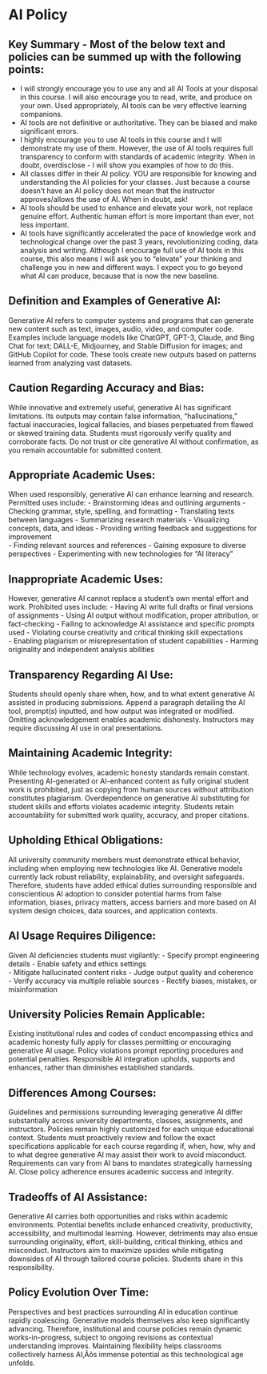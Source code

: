 # AI Policy

::: callout-important
## Key Summary - Most of the below text and policies can be summed up with the following points:

-   I will strongly encourage you to use any and all AI Tools at your disposal in this course. I will also encourage you to read, write, and produce on your own. Used appropriately, AI tools can be very effective learning companions.
-   AI tools are not definitive or authoritative. They can be biased and make significant errors.
-   I highly encourage you to use AI tools in this course and I will demonstrate my use of them. However, the use of AI tools requires full transparency to conform with standards of academic integrity. When in doubt, overdisclose - I will show you examples of how to do this. 
-   All classes differ in their AI policy. YOU are responsible for knowing and understanding the AI policies for your classes. Just because a course doesn't have an AI policy does not mean that the instructor approves/allows the use of AI. When in doubt, ask!
-   AI tools should be used to enhance and elevate your work, not replace genuine effort. Authentic human effort is more important than ever, not less important. 
-   AI tools have significantly accelerated the pace of knowledge work and technological change over the past 3 years, revolutionizing coding, data analysis and writing. Although I encourage full use of AI tools in this course, this also means I will ask you to "elevate" your thinking and challenge you in new and different ways. I expect you to go beyond what AI can produce, because that is now the new baseline.
:::

## Definition and Examples of Generative AI: 

Generative AI refers to computer systems and programs that can generate new content such as text, images, audio, video, and computer code. Examples include language models like ChatGPT, GPT-3, Claude, and Bing Chat for text; DALL-E, Midjourney, and Stable Diffusion for images; and GitHub Copilot for code. These tools create new outputs based on patterns learned from analyzing vast datasets.

## Caution Regarding Accuracy and Bias: 

While innovative and extremely useful, generative AI has significant limitations. Its outputs may contain false information, "hallucinations," factual inaccuracies, logical fallacies, and biases perpetuated from flawed or skewed training data. Students must rigorously verify quality and corroborate facts. Do not trust or cite generative AI without confirmation, as you remain accountable for submitted content.

## Appropriate Academic Uses: 

When used responsibly, generative AI can enhance learning and research. Permitted uses include:
- Brainstorming ideas and outlining arguments 
- Checking grammar, style, spelling, and formatting
- Translating texts between languages
- Summarizing research materials 
- Visualizing concepts, data, and ideas
- Providing writing feedback and suggestions for improvement  
- Finding relevant sources and references
- Gaining exposure to diverse perspectives
- Experimenting with new technologies for "AI literacy"

## Inappropriate Academic Uses: 

However, generative AI cannot replace a student's own mental effort and work. Prohibited uses include:
- Having AI write full drafts or final versions of assignments
- Using AI output without modification, proper attribution, or fact-checking
- Failing to acknowledge AI assistance and specific prompts used
- Violating course creativity and critical thinking skill expectations  
- Enabling plagiarism or misrepresentation of student capabilities
- Harming originality and independent analysis abilities  

## Transparency Regarding AI Use: 

Students should openly share when, how, and to what extent generative AI assisted in producing submissions. Append a paragraph detailing the AI tool, prompt(s) inputted, and how output was integrated or modified. Omitting acknowledgement enables academic dishonesty. Instructors may require discussing AI use in oral presentations.

## Maintaining Academic Integrity: 

While technology evolves, academic honesty standards remain constant. Presenting AI-generated or AI-enhanced content as fully original student work is prohibited, just as copying from human sources without attribution constitutes plagiarism. Overdependence on generative AI substituting for student skills and efforts violates academic integrity. Students retain accountability for submitted work quality, accuracy, and proper citations.

## Upholding Ethical Obligations: 

All university community members must demonstrate ethical behavior, including when employing new technologies like AI. Generative models currently lack robust reliability, explainability, and oversight safeguards. Therefore, students have added ethical duties surrounding responsible and conscientious AI adoption to consider potential harms from false information, biases, privacy matters, access barriers and more based on AI system design choices, data sources, and application contexts.

## AI Usage Requires Diligence: 

Given AI deficiencies students must vigilantly:
- Specify prompt engineering details 
- Enable safety and ethics settings  
- Mitigate hallucinated content risks
- Judge output quality and coherence   
- Verify accuracy via multiple reliable sources
- Rectify biases, mistakes, or misinformation  

## University Policies Remain Applicable: 

Existing institutional rules and codes of conduct encompassing ethics and academic honesty fully apply for classes permitting or encouraging generative AI usage. Policy violations prompt reporting procedures and potential penalties. Responsible AI integration upholds, supports and enhances, rather than diminishes established standards.

## Differences Among Courses: 

Guidelines and permissions surrounding leveraging generative AI differ substantially across university departments, classes, assignments, and instructors. Policies remain highly customized for each unique educational context. Students must proactively review and follow the exact specifications applicable for each course regarding if, when, how, why and to what degree generative AI may assist their work to avoid misconduct. Requirements can vary from AI bans to mandates strategically harnessing AI. Close policy adherence ensures academic success and integrity.  

## Tradeoffs of AI Assistance: 

Generative AI carries both opportunities and risks within academic environments. Potential benefits include enhanced creativity, productivity, accessibility, and multimodal learning. However, detriments may also ensue surrounding originality, effort, skill-building, critical thinking, ethics and misconduct. Instructors aim to maximize upsides while mitigating downsides of AI through tailored course policies. Students share in this responsibility.  

## Policy Evolution Over Time: 

Perspectives and best practices surrounding AI in education continue rapidly coalescing. Generative models themselves also keep significantly advancing. Therefore, institutional and course policies remain dynamic works-in-progress, subject to ongoing revisions as contextual understanding improves. Maintaining flexibility helps classrooms collectively harness AI‚Äôs immense potential as this technological age unfolds.
